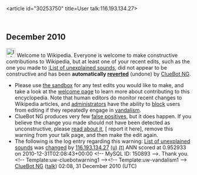 <article id="30253750" title=User talk:116.193.134.27>
	<talkpage id="30253750" title="User talk:116.193.134.27">


== December 2010 ==
[[Image:Information.svg|left|25px|alt=|link=]] Welcome to Wikipedia. Everyone is welcome to make constructive contributions to Wikipedia, but at least one of your recent edits, such as the one you made to [[:List of unexplained sounds]], did not appear to be constructive and has been '''automatically [[Help:Reverting|reverted]]''' (undone) by [[User:ClueBot NG|ClueBot NG]]. 
* Please use [[Wikipedia:Sandbox|the sandbox]] for any test edits you would like to make, and take a look at the [[Wikipedia:Introduction|welcome page]] to learn more about contributing to this encyclopedia. Note that human editors do monitor recent changes to Wikipedia articles, and [[WP:ADMINS|administrators]] have the ability to [[WP:BLOCK|block]] users from editing if they repeatedly engage in [[WP:vandalism|vandalism]].
* ClueBot NG produces very few [[User:ClueBot NG#Information About False Positives|false positives]], but it does happen. If you believe the change you made should not have been detected as unconstructive, please [[User:ClueBot NG#Information About False Positives|read about it]], [{{User:ClueBot NG/Warnings/FPReport|150893}} report it here], remove this warning from your talk page, and then make the edit again. 
* The following is the log entry regarding this warning: [[List of unexplained sounds]] was [http://en.wikipedia.org/w/index.php?title=List+of+unexplained+sounds&amp;diff=405099268&amp;oldid=401917132 changed] by [[Special:Contributions/116.193.134.27|116.193.134.27]] [[User:116.193.134.27|(u)]] [[User talk:116.193.134.27|(t)]] ANN scored at 0.952933 on 2010-12-31T02:08:43+00:00 &lt;!-- MySQL ID: 150893 --&gt;. Thank you. &lt;!-- Template:uw-cluebotwarning1 --&gt;&lt;!-- Template:uw-vandalism1 --&gt; [[User:ClueBot NG|ClueBot NG]] ([[User talk:ClueBot NG|talk]]) 02:08, 31 December 2010 (UTC)
	</talkpage>
</article>